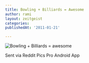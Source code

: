 ```yaml
---
title: Bowling + Billiards = Awesome
author: rami
layout: zeitgeist
categories:
publishedAt: '2011-01-21'

---
```


![Bowling + Billiards = awesome](/assets/images/content/zeitgeist/bowling+billiards=awesome.jpg)

Sent via Reddit Pics Pro Android App
